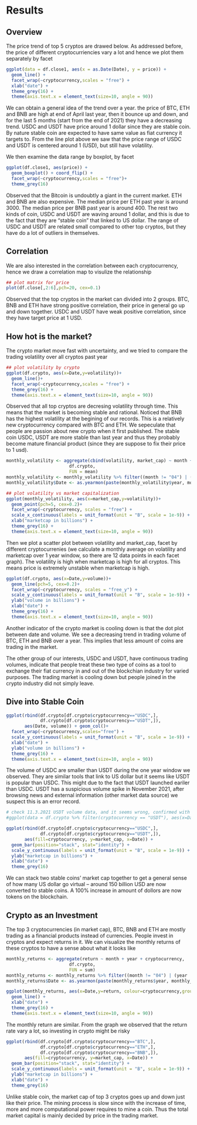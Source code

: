 # Results

## Overview

The price trend of top 5 cryptos are drawed below. As addressed before, the price of different cryptocurriencies vary a lot and hence we plot them separately by facet

```r
ggplot(data = df.close1, aes(x = as.Date(Date), y = price)) + 
  geom_line() +
  facet_wrap(~cryptocurrency,scales = "free") + 
  xlab("date") +
  theme_grey(16) +
  theme(axis.text.x = element_text(size=10, angle = 90))
```

We can obtain a general idea of the trend over a year. the price of BTC, ETH and BNB are high at end of April last year, then it bounce up and down, and for the last 5 months (start from the end of 2021) they have a decreasing trend. USDC and USDT have price around 1 dollar since they are stable coin. By nature stable coin are expected to have same value as fiat currency it targets to. From the line plot above we saw that the price range of USDC and  USDT is centered around 1 (USD), but still have volatility.

We then examine the data range by boxplot, by facet

```r
ggplot(df.close1, aes(price)) + 
  geom_boxplot() + coord_flip() + 
  facet_wrap(~cryptocurrency,scales = "free")+
  theme_grey(16)
```

Observed that the Bitcoin is undoubtly a giant in the current market. ETH and BNB are also expensive. The median price per ETH past year is around 3000. The median price per BNB past year is around 400. The rest two kinds of coin, USDC and USDT are waving around 1 dollar, and this is due to the fact that they are "stable coin" that linked to US dollar. The range of USDC and USDT are related small compared to other top cryptos, but they have do a lot of outliers in themselves. 

## Correlation

We are also interested in the correlation between each cryptocurrency, hence we draw a correlation map to visulize the relationship

```r
## plot matrix for price
plot(df.close[,2:6],pch=20, cex=0.1)
```

Observed that the top cryptos in the market can divided into 2 groups. BTC, BNB and ETH have strong positive correlation, their price in general go up and down together. USDC and USDT have weak positive correlation, since they have target price at 1 USD.

## How hot is the market?

The crypto market move fast with uncertainty, and we tried to compare the trading volatility over all cryptos past year

```r
## plot volatility by crypto
ggplot(df.crypto, aes(x=Date,y=volatility))+
  geom_line()+
  facet_wrap(~cryptocurrency,scales = "free") + 
  theme_grey(16) +
  theme(axis.text.x = element_text(size=10, angle = 90))
```

Observed that all top cryptos are decresing volatility through time. This means that the market is becoming stable and rational. Noticed that BNB has the highest volatility at the begining of our records. This is a relatively new cryptocurrency compared with BTC and ETH. We sepeculate that people are passion about new crypto when it first published. The stable coin USDC, USDT are more stable than last year and thus they probably become mature financial product (since they are suppose to fix their price to 1 usd).

```r
monthly_volatility <- aggregate(cbind(volatility, market_cap) ~ month + year + cryptocurrency,
                        df.crypto,
                        FUN = mean)
monthly_volatility <- monthly_volatility %>% filter((month != "04") | (year != "2021"))
monthly_volatility$Date <- as.yearmon(paste(monthly_volatility$year, monthly_volatility$month), "%Y %m")
```

```r
## plot volatility vs market capitalization
ggplot(monthly_volatility, aes(x=market_cap,y=volatility))+
  geom_point(pch=5, cex=0.2)+
  facet_wrap(~cryptocurrency, scales = "free") + 
  scale_x_continuous(labels = unit_format(unit = "B", scale = 1e-9)) + 
  xlab("marketcap in billions") + 
  theme_grey(16) +
  theme(axis.text.x = element_text(size=10, angle = 90))
```

Then we plot a scatter plot between volatility and market_cap, facet by different cryptocurrenies (we calculate a monthly average on volatility and marketcap over 1 year window, so there are 12 data points in each facet graph). The volatility is high when marketcap is high for all cryptos. This means price is extremely unstable when marketcap is high.

```r
ggplot(df.crypto, aes(x=Date,y=volume))+
  geom_line(pch=5, cex=0.2)+
  facet_wrap(~cryptocurrency, scales = "free_y") + 
  scale_y_continuous(labels = unit_format(unit = "B", scale = 1e-9)) + 
  ylab("volume in billions") +
  xlab("date") + 
  theme_grey(16) +
  theme(axis.text.x = element_text(size=10, angle = 90))
```

Another indicator of the crypto market is cooling down is that the dot plot between date and volume. We see a decreasing trend in trading volume of BTC, ETH and BNB over a year. This implies that less amount of coins are trading in the market. 

The other group of our interests, USDC and USDT, have continuous trading volumes, indicate that people treat these two type of coins as a tool to exchange their fiat currency in and out of the blockchian industry for varied purposes. The trading market is cooling down but people joined in the crypto  industry did not simply leave. 

## Dive into Stable Coin

```r
ggplot(rbind(df.crypto[df.crypto$cryptocurrency=="USDC",],
             df.crypto[df.crypto$cryptocurrency=="USDT",]), 
       aes(Date, volume)) + geom_col()+
  facet_wrap(~cryptocurrency,scales="free") +
  scale_y_continuous(labels = unit_format(unit = "B", scale = 1e-9)) + 
  xlab("date") +
  ylab("volume in billions") +
  theme_grey(16) +
  theme(axis.text.x = element_text(size=10, angle = 90))
```

The volume of USDC are smaller than USDT during the one year window we observed. They are similar tools that link to US dollar but it seems like USDT is popular than USDC. This might due to the fact that USDT launched eariler than USDC. USDT has a suspicious volume spike in November 2021, after browsing news and external information (other market data source) we suspect this is an error record.

```r
# check 11.3.2021 USDT volume data, and it seems wrong, confirmed with coinmarketcap data 65.772B
#ggplot(data = df.crypto %>% filter(cryptocurrency == "USDT"), aes(x=Date, y=volume)) + geom_line()
```

```r
ggplot(rbind(df.crypto[df.crypto$cryptocurrency=="USDC",],
             df.crypto[df.crypto$cryptocurrency=="USDT",]), 
       aes(fill=cryptocurrency, y=market_cap, x=Date)) + 
  geom_bar(position="stack", stat="identity") +
  scale_y_continuous(labels = unit_format(unit = "B", scale = 1e-9)) + 
  ylab("marketcap in billions") + 
  xlab("date") + 
  theme_grey(16)
```

We can stack two stable coins' market cap together to get a general sense of how many US dollar go virtual -- around 150 billion USD are now converted to stable coins. A 100% increase in amount of dollors are now tokens on the blockchain.

## Crypto as an Investment

The top 3 cryptocurrencies (in market cap), BTC, BNB and ETH are mostly trading as a financial products instead of currencies. People invest in cryptos and expect returns in it. We can visualize the monthly returns of these cryptos to have a sense about what it looks like

```r
monthly_returns <- aggregate(return ~ month + year + cryptocurrency,
                        df.crypto,
                        FUN = sum)
monthly_returns <- monthly_returns %>% filter((month != "04") | (year != "2021")) %>% filter(cryptocurrency != "USDC" & cryptocurrency != "USDT")
monthly_returns$Date <- as.yearmon(paste(monthly_returns$year, monthly_returns$month), "%Y %m")
```

```r
ggplot(monthly_returns, aes(x=Date,y=return, colour=cryptocurrency,group=cryptocurrency))+
  geom_line() + 
  xlab("date") + 
  theme_grey(16) +
  theme(axis.text.x = element_text(size=10, angle = 90))
```

The monthly return are similar. From the graph we observed that the return rate vary a lot, so investing in crypto might be risky

```r
ggplot(rbind(df.crypto[df.crypto$cryptocurrency=="BTC",],
             df.crypto[df.crypto$cryptocurrency=="ETH",],
             df.crypto[df.crypto$cryptocurrency=="BNB",]), 
       aes(fill=cryptocurrency, y=market_cap, x=Date)) + 
  geom_bar(position="stack", stat="identity") + 
  scale_y_continuous(labels = unit_format(unit = "B", scale = 1e-9)) + 
  ylab("marketcap in billions") +
  xlab("date") + 
  theme_grey(16)
```

Unlike stable coin, the market cap of top 3 cryptos goes up and down just like their price. The mining process is slow since with the increase of time, more and more computational power requires to mine a coin. Thus the total market capital is mainly decided by price in the trading market.

